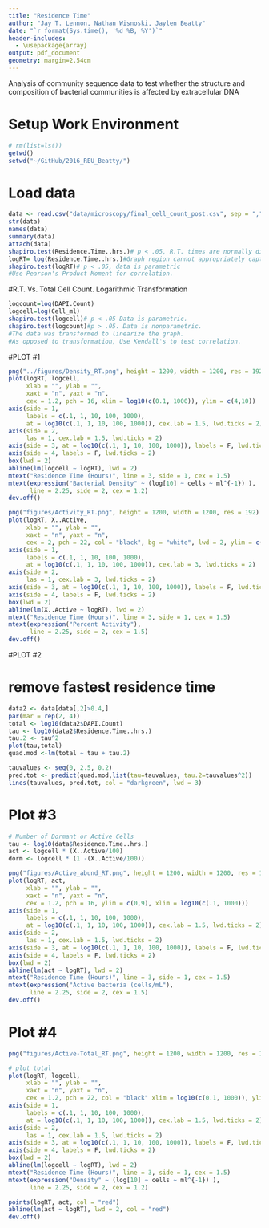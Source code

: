 ```yaml
---
title: "Residence Time"
author: "Jay T. Lennon, Nathan Wisnoski, Jaylen Beatty"
date: "`r format(Sys.time(), '%d %B, %Y')`"
header-includes:
  - \usepackage{array}
output: pdf_document
geometry: margin=2.54cm
---
```

  
Analysis of community sequence data to test whether the structure and composition of bacterial communities is affected by extracellular DNA

# Setup Work Environment 
```r
# rm(list=ls())
getwd()
setwd("~/GitHub/2016_REU_Beatty/")
```

# Load data
```r
data <- read.csv("data/microscopy/final_cell_count_post.csv", sep = ",", header = TRUE)
str(data)
names(data)
summary(data)
attach(data)
shapiro.test(Residence.Time..hrs.)# p < .05, R.T. times are normally distributed
logRT= log(Residence.Time..hrs.)#Graph region cannot appropriately capture the wide gradient of R.T. values. Transformation makes this clearer.
shapiro.test(logRT)# p < .05, data is parametric
#Use Pearson's Product Moment for correlation.
```

#R.T. Vs. Total Cell Count. Logarithmic Transformation 
```r
logcount=log(DAPI.Count)
logcell=log(Cell_ml)
shapiro.test(logcell)# p < .05 Data is parametric.
shapiro.test(logcount)#p > .05. Data is nonparametric. 
#The data was transformed to linearize the graph.
#As opposed to transformation, Use Kendall's to test correlation.
```

#PLOT #1
```r
png("../figures/Density_RT.png", height = 1200, width = 1200, res = 192)
plot(logRT, logcell, 
     xlab = "", ylab = "", 
     xaxt = "n", yaxt = "n",
     cex = 1.2, pch = 16, xlim = log10(c(0.1, 1000)), ylim = c(4,10))
axis(side = 1, 
     labels = c(.1, 1, 10, 100, 1000),
     at = log10(c(.1, 1, 10, 100, 1000)), cex.lab = 1.5, lwd.ticks = 2)
axis(side = 2,
     las = 1, cex.lab = 1.5, lwd.ticks = 2)
axis(side = 3, at = log10(c(.1, 1, 10, 100, 1000)), labels = F, lwd.ticks = 2)
axis(side = 4, labels = F, lwd.ticks = 2)
box(lwd = 2)
abline(lm(logcell ~ logRT), lwd = 2)
mtext("Residence Time (Hours)", line = 3, side = 1, cex = 1.5)
mtext(expression("Bacterial Density" ~ (log[10] ~ cells ~ ml^{-1}) ), 
      line = 2.25, side = 2, cex = 1.2)
dev.off()

png("figures/Activity_RT.png", height = 1200, width = 1200, res = 192)
plot(logRT, X..Active, 
     xlab = "", ylab = "", 
     xaxt = "n", yaxt = "n",
     cex = 2, pch = 22, col = "black", bg = "white", lwd = 2, ylim = c(0,100), xlim = log10(c(.1, 1000)))
axis(side = 1, 
     labels = c(.1, 1, 10, 100, 1000),
     at = log10(c(.1, 1, 10, 100, 1000)), cex.lab = 3, lwd.ticks = 2)
axis(side = 2,
     las = 1, cex.lab = 3, lwd.ticks = 2)
axis(side = 3, at = log10(c(.1, 1, 10, 100, 1000)), labels = F, lwd.ticks = 2)
axis(side = 4, labels = F, lwd.ticks = 2)
box(lwd = 2)
abline(lm(X..Active ~ logRT), lwd = 2)
mtext("Residence Time (Hours)", line = 3, side = 1, cex = 1.5)
mtext(expression("Percent Activity"), 
      line = 2.25, side = 2, cex = 1.5)
dev.off()
```

#PLOT #2

# remove fastest residence time
```r
data2 <- data[data[,2]>0.4,]
par(mar = rep(2, 4))
total <- log10(data2$DAPI.Count)
tau <- log10(data2$Residence.Time..hrs.)
tau.2 <- tau^2
plot(tau,total)
quad.mod <-lm(total ~ tau + tau.2)

tauvalues <- seq(0, 2.5, 0.2)
pred.tot <- predict(quad.mod,list(tau=tauvalues, tau.2=tauvalues^2))
lines(tauvalues, pred.tot, col = "darkgreen", lwd = 3)
```


# Plot #3
```r
# Number of Dormant or Active Cells
tau <- log10(data$Residence.Time..hrs.)
act <- logcell * (X..Active/100)
dorm <- logcell * (1 -(X..Active/100))

png("figures/Active_abund_RT.png", height = 1200, width = 1200, res = 192)
plot(logRT, act, 
     xlab = "", ylab = "", 
     xaxt = "n", yaxt = "n",
     cex = 1.2, pch = 16, ylim = c(0,9), xlim = log10(c(.1, 1000)))
axis(side = 1, 
     labels = c(.1, 1, 10, 100, 1000),
     at = log10(c(.1, 1, 10, 100, 1000)), cex.lab = 1.5, lwd.ticks = 2)
axis(side = 2,
     las = 1, cex.lab = 1.5, lwd.ticks = 2)
axis(side = 3, at = log10(c(.1, 1, 10, 100, 1000)), labels = F, lwd.ticks = 2)
axis(side = 4, labels = F, lwd.ticks = 2)
box(lwd = 2)
abline(lm(act ~ logRT), lwd = 2)
mtext("Residence Time (Hours)", line = 3, side = 1, cex = 1.5)
mtext(expression("Active bacteria (cells/mL"), 
      line = 2.25, side = 2, cex = 1.5)
dev.off()
```

# Plot #4
```r
png("figures/Active-Total_RT.png", height = 1200, width = 1200, res = 192)

# plot total
plot(logRT, logcell, 
     xlab = "", ylab = "", 
     xaxt = "n", yaxt = "n",
     cex = 1.2, pch = 22, col = "black" xlim = log10(c(0.1, 1000)), ylim = c(0,10))
axis(side = 1, 
     labels = c(.1, 1, 10, 100, 1000),
     at = log10(c(.1, 1, 10, 100, 1000)), cex.lab = 1.5, lwd.ticks = 2)
axis(side = 2,
     las = 1, cex.lab = 1.5, lwd.ticks = 2)
axis(side = 3, at = log10(c(.1, 1, 10, 100, 1000)), labels = F, lwd.ticks = 2)
axis(side = 4, labels = F, lwd.ticks = 2)
box(lwd = 2)
abline(lm(logcell ~ logRT), lwd = 2)
mtext("Residence Time (Hours)", line = 3, side = 1, cex = 1.5)
mtext(expression("Density" ~ (log[10] ~ cells ~ ml^{-1}) ), 
      line = 2.25, side = 2, cex = 1.2)

points(logRT, act, col = "red")
abline(lm(act ~ logRT), lwd = 2, col = "red")
dev.off()
```
